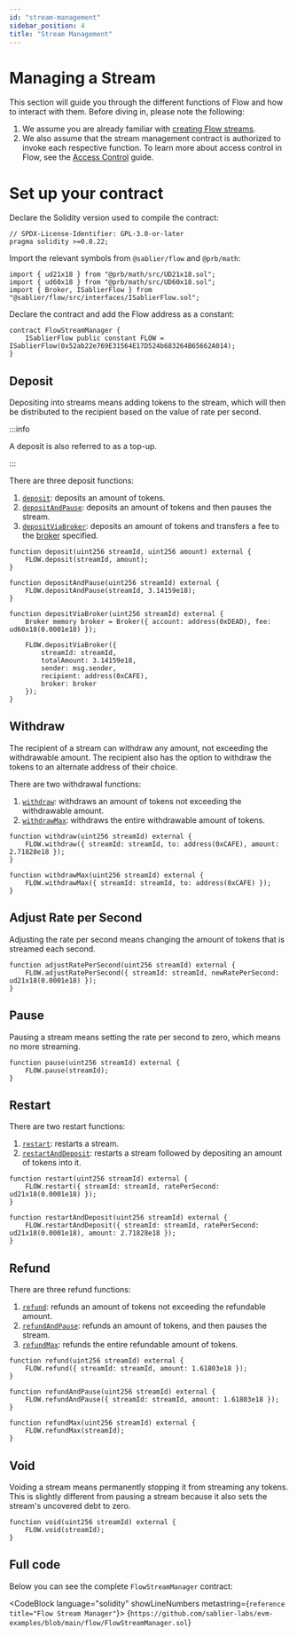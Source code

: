 ```yaml
---
id: "stream-management"
sidebar_position: 4
title: "Stream Management"
---
```



# Managing a Stream

This section will guide you through the different functions of Flow and how to interact with them. Before diving in,
please note the following:

1. We assume you are already familiar with [creating Flow streams](./03-create-stream.mdx).
2. We also assume that the stream management contract is authorized to invoke each respective function. To learn more
   about access control in Flow, see the [Access Control](/reference/flow/access-control) guide.

<CautionNonProduction />

# Set up your contract

Declare the Solidity version used to compile the contract:

```solidity
// SPDX-License-Identifier: GPL-3.0-or-later
pragma solidity >=0.8.22;
```

Import the relevant symbols from `@sablier/flow` and `@prb/math`:

```solidity
import { ud21x18 } from "@prb/math/src/UD21x18.sol";
import { ud60x18 } from "@prb/math/src/UD60x18.sol";
import { Broker, ISablierFlow } from "@sablier/flow/src/interfaces/ISablierFlow.sol";
```

Declare the contract and add the Flow address as a constant:

```solidity
contract FlowStreamManager {
    ISablierFlow public constant FLOW = ISablierFlow(0x52ab22e769E31564E17D524b683264B65662A014);
}
```

<HardcodedDemonstration protocol="Flow" />

## Deposit

Depositing into streams means adding tokens to the stream, which will then be distributed to the recipient based on the
value of rate per second.

:::info

A deposit is also referred to as a top-up.

:::

There are three deposit functions:

1. [`deposit`](/reference/flow/contracts/contract.SablierFlow#deposit): deposits an amount of tokens.
2. [`depositAndPause`](/reference/flow/contracts/contract.SablierFlow#depositandpause): deposits an amount of tokens and
   then pauses the stream.
3. [`depositViaBroker`](/reference/flow/contracts/contract.SablierFlow#depositviabroker): deposits an amount of tokens
   and transfers a fee to the [broker](/concepts/glossary#broker-fee) specified.

```solidity
function deposit(uint256 streamId, uint256 amount) external {
    FLOW.deposit(streamId, amount);
}

function depositAndPause(uint256 streamId) external {
    FLOW.depositAndPause(streamId, 3.14159e18);
}

function depositViaBroker(uint256 streamId) external {
    Broker memory broker = Broker({ account: address(0xDEAD), fee: ud60x18(0.0001e18) });

    FLOW.depositViaBroker({
        streamId: streamId,
        totalAmount: 3.14159e18,
        sender: msg.sender,
        recipient: address(0xCAFE),
        broker: broker
    });
}
```

## Withdraw

The recipient of a stream can withdraw any amount, not exceeding the withdrawable amount. The recipient also has the
option to withdraw the tokens to an alternate address of their choice.

There are two withdrawal functions:

1. [`withdraw`](/reference/flow/contracts/contract.SablierFlow#withdraw): withdraws an amount of tokens not exceeding
   the withdrawable amount.
2. [`withdrawMax`](/reference/flow/contracts/contract.SablierFlow#withdrawmax): withdraws the entire withdrawable amount
   of tokens.

```solidity
function withdraw(uint256 streamId) external {
    FLOW.withdraw({ streamId: streamId, to: address(0xCAFE), amount: 2.71828e18 });
}

function withdrawMax(uint256 streamId) external {
    FLOW.withdrawMax({ streamId: streamId, to: address(0xCAFE) });
}
```

## Adjust Rate per Second

Adjusting the rate per second means changing the amount of tokens that is streamed each second.

```solidity
function adjustRatePerSecond(uint256 streamId) external {
    FLOW.adjustRatePerSecond({ streamId: streamId, newRatePerSecond: ud21x18(0.0001e18) });
}
```

## Pause

Pausing a stream means setting the rate per second to zero, which means no more streaming.

```solidity
function pause(uint256 streamId) external {
    FLOW.pause(streamId);
}
```

## Restart

There are two restart functions:

1. [`restart`](/reference/flow/contracts/contract.SablierFlow#restart): restarts a stream.
2. [`restartAndDeposit`](/reference/flow/contracts/contract.SablierFlow#restartanddeposit): restarts a stream followed
   by depositing an amount of tokens into it.

```solidity
function restart(uint256 streamId) external {
    FLOW.restart({ streamId: streamId, ratePerSecond: ud21x18(0.0001e18) });
}

function restartAndDeposit(uint256 streamId) external {
    FLOW.restartAndDeposit({ streamId: streamId, ratePerSecond: ud21x18(0.0001e18), amount: 2.71828e18 });
}
```

## Refund

There are three refund functions:

1. [`refund`](/reference/flow/contracts/contract.SablierFlow#refund): refunds an amount of tokens not exceeding the
   refundable amount.
2. [`refundAndPause`](/reference/flow/contracts/contract.SablierFlow#refundandpause): refunds an amount of tokens, and
   then pauses the stream.
3. [`refundMax`](/reference/flow/contracts/contract.SablierFlow#refundmax): refunds the entire refundable amount of
   tokens.

```solidity
function refund(uint256 streamId) external {
    FLOW.refund({ streamId: streamId, amount: 1.61803e18 });
}

function refundAndPause(uint256 streamId) external {
    FLOW.refundAndPause({ streamId: streamId, amount: 1.61803e18 });
}

function refundMax(uint256 streamId) external {
    FLOW.refundMax(streamId);
}
```

## Void

Voiding a stream means permanently stopping it from streaming any tokens. This is slightly different from pausing a
stream because it also sets the stream's uncovered debt to zero.

```solidity
function void(uint256 streamId) external {
    FLOW.void(streamId);
}
```

## Full code

Below you can see the complete `FlowStreamManager` contract:

<CodeBlock language="solidity" showLineNumbers metastring={`reference title="Flow Stream Manager"`}>
  {`https://github.com/sablier-labs/evm-examples/blob/main/flow/FlowStreamManager.sol`}
</CodeBlock>
